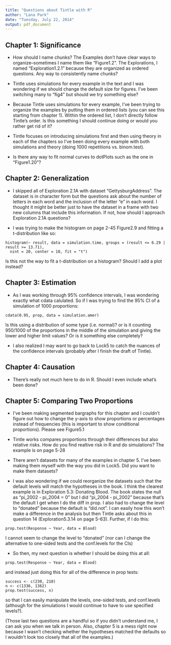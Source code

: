 ```yaml
---
title: "Questions about Tintle with R"
author: "Lana Park"
date: "Tuesday, July 22, 2014"
output: pdf_document
---
```


## Chapter 1: Significance

- How should I name chunks? The Examples don't have clear ways to organize--sometimes I name them like "Figure1.2". The Explorations, I named "Exploration1.2.1" because they are organized as ordered questions. Any way to consistently name chunks?

- Tintle uses simulations for every example in the text and I was wondering if we should change the default size for figures. I've been switching many to "fig4" but should we try something else?

- Because Tintle uses simulations for every example, I've been trying to organize the examples by putting them in ordered lists (you can see this starting from chapter 1). Within the ordered list, I don't directly follow Tintle's order. Is this something I should continue doing or would you rather get rid of it?

- Tintle focuses on introducing simulations first and then using theory in each of the chapters so I've been doing every example with both simulations and theory (doing 1000 repetitions vs. binom.test).

- Is there any way to fit normal curves to dotPlots such as the one in "Figure1.20"?

## Chapter 2: Generalization

- I skipped all of Exploration 2.1A with dataset "GettysburgAddress". The dataset is in character form but the questions ask about the number of letters in each word and the inclusion of the letter "e" in each word. I thought it might be better just to have the dataset in a frame with two new columns that include this information. If not, how should I approach Exploration 2.1A questions?

- I was trying to make the histogram on page 2-45 Figure2.9 and fitting a t-distribution like so:
```
histogram(~ result, data = simulation.time, groups = (result <= 6.29 | result >= 13.71),
  nint = 20, center = 10, fit = "t")
```
Is this not the way to fit a t-distribution on a histogram? Should I add a plot instead?

## Chapter 3: Estimation

- As I was working through 95% confidence intervals, I was wondering exactly what cdata calulated. So if I was trying to find the 95% CI of a simulation of 1000 proportions:
```
cdata(0.95, prop, data = simulation.amer)
```
Is this using a distribution of some type (i.e. normal)? or is it counting 950/1000 of the proportions in the middle of the simulation and giving the lower and higher limit values? Or is it something else completely?

- I also realized I may want to go back to Lock5 to catch the nuances of the confidence intervals (probably after I finish the draft of Tintle).

## Chapter 4: Causation

- There's really not much here to do in R. Should I even include what's been done?

## Chapter 5: Comparing Two Proportions

- I've been making segmented bargraphs for this chapter and I couldn't figure out how to change the y-axis to show proportions or percentages instead of frequencies (this is important to show conditional proportions). Please see Figure5.1

- Tintle works compares proportions through their differences but also relative risks. How do you find realtive risk in R and do simulations? The example is on page 5-28

- There aren't datasets for many of the examples in chapter 5. I've been making them myself with the way you did in Lock5. Did you want to make them datasets?

- I was also wondering if we could reorganize the datasets such that the default levels will match the hypotheses in the book. I think the clearest example is in Exploration 5.3: Donating Blood. The book states the null as "pi_2002 - pi_2004 = 0" but I did "pi_2004 - pi_2002" because that's the default I get when I do the diff in prop. I also had to change the level to "donated" because the default is "did.not". I can easily how this won't make a difference in the analysis but then Tintle asks about this in question 14 (Exploration5.3.14 on page 5-63).
Further, if I do this:
```
prop.test(Response ~ Year, data = Blood)
```
I cannot seem to change the level to "donated" (nor can I change the alternative to one-sided tests and the conf.levels for the CIs)

- So then, my next question is whether I should be doing this at all:
```
prop.test(Response ~ Year, data = Blood)
```
and instead just doing this for all of the difference in prop tests:
```
success <- c(230, 210)
n <- c(1336, 1362)
prop.test(success, n)
```
so that I can easily manipulate the levels, one-sided tests, and conf.levels (although for the simulations I would continue to have to use specified levels?).


(Those last two questions are a handful so if you didn't understand me, I can ask you when we talk in person. Also, chapter 5 is a mess right now because I wasn't checking whether the hypotheses matched the defaults so I wouldn't look too closely that all of the examples.)
